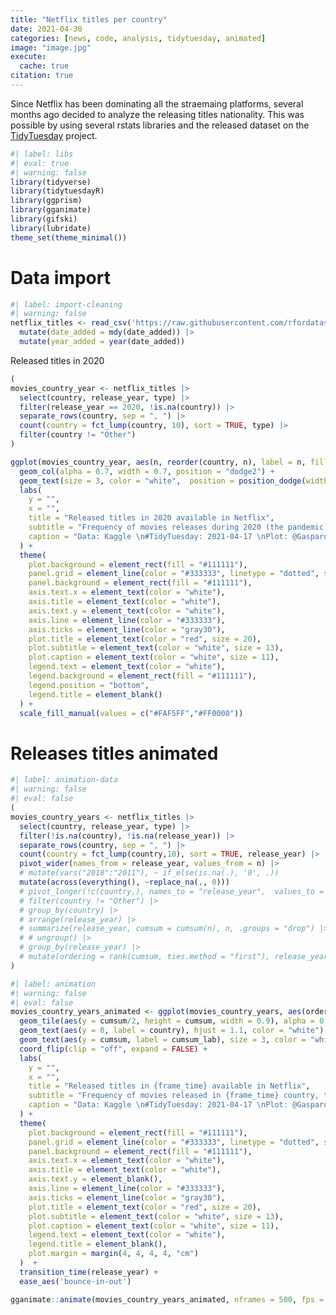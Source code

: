 ```yaml
---
title: "Netflix titles per country"
date: 2021-04-30
categories: [news, code, analysis, tidytuesday, animated]
image: "image.jpg"
execute: 
  cache: true
citation: true
---
```


Since Netflix has been dominating all the straemaing platforms, several months ago decided to analyze the releasing titles nationality. This was possible by using several rstats libraries and the released dataset on the [TidyTuesday](https://github.com/rfordatascience/tidytuesday) project.

```r
#| label: libs
#| eval: true
#| warning: false
library(tidyverse)
library(tidytuesdayR)
library(ggprism)
library(gganimate)
library(gifski)
library(lubridate)
theme_set(theme_minimal())
```

# Data import

```r
#| label: import-cleaning
#| warning: false
netflix_titles <- read_csv('https://raw.githubusercontent.com/rfordatascience/tidytuesday/master/data/2021/2021-04-20/netflix_titles.csv') |>
  mutate(date_added = mdy(date_added)) |>
  mutate(year_added = year(date_added))
```


Released titles in 2020

```r
(
movies_country_year <- netflix_titles |> 
  select(country, release_year, type) |> 
  filter(release_year == 2020, !is.na(country)) |> 
  separate_rows(country, sep = ", ") |> 
  count(country = fct_lump(country, 10), sort = TRUE, type) |> 
  filter(country != "Other")
)
```

```r
ggplot(movies_country_year, aes(n, reorder(country, n), label = n, fill = type)) +
  geom_col(alpha = 0.7, width = 0.7, position = "dodge2") +
  geom_text(size = 3, color = "white",  position = position_dodge(width = 0.8), hjust = -1) +
  labs(
    y = "",
    x = "",
    title = "Released titles in 2020 available in Netflix",
    subtitle = "Frequency of movies releases during 2020 (the pandemic) per country, that are available in Netflix \n(Date do not correspond to Netflix release, but to the movies theirselves)",
    caption = "Data: Kaggle \n#TidyTuesday: 2021-04-17 \nPlot: @Gaspardelanoche"
  ) +
  theme(
    plot.background = element_rect(fill = "#111111"),
    panel.grid = element_line(color = "#333333", linetype = "dotted", size = 0.2),
    panel.background = element_rect(fill = "#111111"),
    axis.text.x = element_text(color = "white"),
    axis.title = element_text(color = "white"),
    axis.text.y = element_text(color = "white"),
    axis.line = element_line(color = "#333333"),
    axis.ticks = element_line(color = "gray30"),
    plot.title = element_text(color = "red", size = 20),
    plot.subtitle = element_text(color = "white", size = 13),
    plot.caption = element_text(color = "white", size = 11),
    legend.text = element_text(color = "white"),
    legend.background = element_rect(fill = "#111111"),
    legend.position = "bottom",
    legend.title = element_blank()
  ) +
  scale_fill_manual(values = c("#FAF5FF","#FF0000"))
```

# Releases titles animated

```r
#| label: animation-data
#| warning: false
#| eval: false
(
movies_country_years <- netflix_titles |> 
  select(country, release_year, type) |> 
  filter(!is.na(country), !is.na(release_year)) |> 
  separate_rows(country, sep = ", ") |> 
  count(country = fct_lump(country,10), sort = TRUE, release_year) |> 
  pivot_wider(names_from = release_year, values_from = n) |>
  # mutate(vars("2018":"2011"), ~ if_else(is.na(.), '0', .))
  mutate(across(everything(), ~replace_na(., 0)))
  # pivot_longer(!c(country,), names_to = "release_year",  values_to = "n") |> 
  # filter(country != "Other") |> 
  # group_by(country) |> 
  # arrange(release_year) |>
  # summarize(release_year, cumsum = cumsum(n), n, .groups = "drop") |>
  # # ungroup() |> 
  # group_by(release_year) |> 
  # mutate(ordering = rank(cumsum, ties.method = "first"), release_year = as.integer(release_year), cumsum_lab = as.character(cumsum))
)
```


```r
#| label: animation
#| warning: false
#| eval: false
movies_country_years_animated <- ggplot(movies_country_years, aes(ordering, group = country)) +
  geom_tile(aes(y = cumsum/2, height = cumsum, width = 0.9), alpha = 0.5, fill = "red") +
  geom_text(aes(y = 0, label = country), hjust = 1.1, color = "white") +
  geom_text(aes(y = cumsum, label = cumsum_lab), size = 3, color = "white", hjust = -0.5) +
  coord_flip(clip = "off", expand = FALSE) +  
  labs(
    y = "",
    x = "",
    title = "Released titles in {frame_time} available in Netflix",
    subtitle = "Frequency of movies released in {frame_time} country, that are available in Netflix \n(Date do not correspond to Netflix release, but to the movies theirselves)",
    caption = "Data: Kaggle \n#TidyTuesday: 2021-04-17 \nPlot: @Gaspardelanoche"
  ) +
  theme(
    plot.background = element_rect(fill = "#111111"),
    panel.grid = element_line(color = "#333333", linetype = "dotted", size = 0.2),
    panel.background = element_rect(fill = "#111111"),
    axis.text.x = element_text(color = "white"),
    axis.title = element_text(color = "white"),
    axis.text.y = element_blank(),
    axis.line = element_line(color = "#333333"),
    axis.ticks = element_line(color = "gray30"),
    plot.title = element_text(color = "red", size = 20),
    plot.subtitle = element_text(color = "white", size = 13),
    plot.caption = element_text(color = "white", size = 11),
    legend.text = element_text(color = "white"),
    legend.title = element_blank(),
    plot.margin = margin(4, 4, 4, 4, "cm")
  )  +
  transition_time(release_year) +
  ease_aes('bounce-in-out')

gganimate::animate(movies_country_years_animated, nframes = 500, fps = 10, width = 800, height = 800, end_pause = 25)

```


